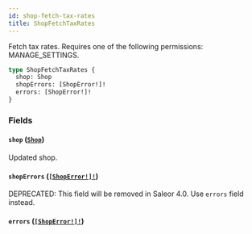 ```yaml
---
id: shop-fetch-tax-rates
title: ShopFetchTaxRates
---
```


Fetch tax rates. Requires one of the following permissions: MANAGE_SETTINGS.

```graphql
type ShopFetchTaxRates {
  shop: Shop
  shopErrors: [ShopError!]!
  errors: [ShopError!]!
}
```

### Fields

#### `shop` ([`Shop`](../../../developer/api-reference/objects/shop))

Updated shop.

#### `shopErrors` ([`[ShopError!]!`](../../../developer/api-reference/objects/shop-error))

<span class="badge badge--warning">DEPRECATED: This field will be removed in Saleor 4.0. Use `errors` field instead.</span>

#### `errors` ([`[ShopError!]!`](../../../developer/api-reference/objects/shop-error))
